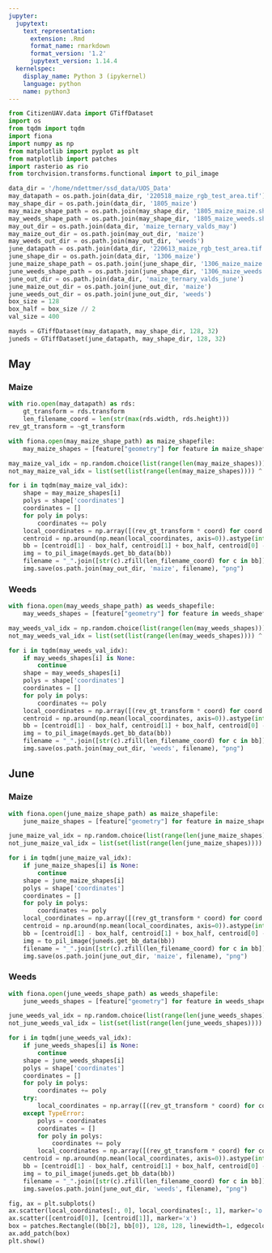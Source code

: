 ```yaml
---
jupyter:
  jupytext:
    text_representation:
      extension: .Rmd
      format_name: rmarkdown
      format_version: '1.2'
      jupytext_version: 1.14.4
  kernelspec:
    display_name: Python 3 (ipykernel)
    language: python
    name: python3
---
```


```python
from CitizenUAV.data import GTiffDataset
import os
from tqdm import tqdm
import fiona
import numpy as np
from matplotlib import pyplot as plt
from matplotlib import patches
import rasterio as rio
from torchvision.transforms.functional import to_pil_image
```

```python
data_dir = '/home/ndettmer/ssd_data/UOS_Data'
may_datapath = os.path.join(data_dir, '220518_maize_rgb_test_area.tif')
may_shape_dir = os.path.join(data_dir, '1805_maize')
may_maize_shape_path = os.path.join(may_shape_dir, '1805_maize_maize.shp')
may_weeds_shape_path = os.path.join(may_shape_dir, '1805_maize_weeds.shp')
may_out_dir = os.path.join(data_dir, 'maize_ternary_valds_may')
may_maize_out_dir = os.path.join(may_out_dir, 'maize')
may_weeds_out_dir = os.path.join(may_out_dir, 'weeds')
june_datapath = os.path.join(data_dir, '220613_maize_rgb_test_area.tif')
june_shape_dir = os.path.join(data_dir, '1306_maize')
june_maize_shape_path = os.path.join(june_shape_dir, '1306_maize_maize.shp')
june_weeds_shape_path = os.path.join(june_shape_dir, '1306_maize_weeds.shp')
june_out_dir = os.path.join(data_dir, 'maize_ternary_valds_june')
june_maize_out_dir = os.path.join(june_out_dir, 'maize')
june_weeds_out_dir = os.path.join(june_out_dir, 'weeds')
box_size = 128
box_half = box_size // 2
val_size = 400
```

```python
mayds = GTiffDataset(may_datapath, may_shape_dir, 128, 32)
juneds = GTiffDataset(june_datapath, may_shape_dir, 128, 32)
```

## May


### Maize

```python
with rio.open(may_datapath) as rds:
    gt_transform = rds.transform
    len_filename_coord = len(str(max(rds.width, rds.height)))
rev_gt_transform = ~gt_transform
```

```python
with fiona.open(may_maize_shape_path) as maize_shapefile:
    may_maize_shapes = [feature["geometry"] for feature in maize_shapefile]
```

```python
may_maize_val_idx = np.random.choice(list(range(len(may_maize_shapes))), size=val_size)
not_may_maize_val_idx = list(set(list(range(len(may_maize_shapes)))) ^ set(may_maize_val_idx))
```

```python
for i in tqdm(may_maize_val_idx):
    shape = may_maize_shapes[i]
    polys = shape['coordinates']
    coordinates = []
    for poly in polys:
        coordinates += poly
    local_coordinates = np.array([(rev_gt_transform * coord) for coord in coordinates])
    centroid = np.around(np.mean(local_coordinates, axis=0)).astype(int)
    bb = [centroid[1] - box_half, centroid[1] + box_half, centroid[0] - box_half, centroid[0] + box_half]
    img = to_pil_image(mayds.get_bb_data(bb))
    filename = "_".join([str(c).zfill(len_filename_coord) for c in bb]) + ".png"
    img.save(os.path.join(may_out_dir, 'maize', filename), "png")
```

### Weeds

```python
with fiona.open(may_weeds_shape_path) as weeds_shapefile:
    may_weeds_shapes = [feature["geometry"] for feature in weeds_shapefile]
```

```python
may_weeds_val_idx = np.random.choice(list(range(len(may_weeds_shapes))), size=val_size)
not_may_weeds_val_idx = list(set(list(range(len(may_weeds_shapes)))) ^ set(may_weeds_val_idx))
```

```python
for i in tqdm(may_weeds_val_idx):
    if may_weeds_shapes[i] is None:
        continue
    shape = may_weeds_shapes[i]
    polys = shape['coordinates']
    coordinates = []
    for poly in polys:
        coordinates += poly
    local_coordinates = np.array([(rev_gt_transform * coord) for coord in coordinates])
    centroid = np.around(np.mean(local_coordinates, axis=0)).astype(int)
    bb = [centroid[1] - box_half, centroid[1] + box_half, centroid[0] - box_half, centroid[0] + box_half]
    img = to_pil_image(mayds.get_bb_data(bb))
    filename = "_".join([str(c).zfill(len_filename_coord) for c in bb]) + ".png"
    img.save(os.path.join(may_out_dir, 'weeds', filename), "png")
```

## June


### Maize

```python
with fiona.open(june_maize_shape_path) as maize_shapefile:
    june_maize_shapes = [feature["geometry"] for feature in maize_shapefile]
```

```python
june_maize_val_idx = np.random.choice(list(range(len(june_maize_shapes))), size=val_size)
not_june_maize_val_idx = list(set(list(range(len(june_maize_shapes)))) ^ set(june_maize_val_idx))
```

```python
for i in tqdm(june_maize_val_idx):
    if june_maize_shapes[i] is None:
        continue
    shape = june_maize_shapes[i]
    polys = shape['coordinates']
    coordinates = []
    for poly in polys:
        coordinates += poly
    local_coordinates = np.array([(rev_gt_transform * coord) for coord in coordinates])
    centroid = np.around(np.mean(local_coordinates, axis=0)).astype(int)
    bb = [centroid[1] - box_half, centroid[1] + box_half, centroid[0] - box_half, centroid[0] + box_half]
    img = to_pil_image(juneds.get_bb_data(bb))
    filename = "_".join([str(c).zfill(len_filename_coord) for c in bb]) + ".png"
    img.save(os.path.join(june_out_dir, 'maize', filename), "png")
```

### Weeds

```python
with fiona.open(june_weeds_shape_path) as weeds_shapefile:
    june_weeds_shapes = [feature["geometry"] for feature in weeds_shapefile]
```

```python
june_weeds_val_idx = np.random.choice(list(range(len(june_weeds_shapes))), size=val_size)
not_june_weeds_val_idx = list(set(list(range(len(june_weeds_shapes)))) ^ set(june_weeds_val_idx))
```

```python
for i in tqdm(june_weeds_val_idx):
    if june_weeds_shapes[i] is None:
        continue
    shape = june_weeds_shapes[i]
    polys = shape['coordinates']
    coordinates = []
    for poly in polys:
        coordinates += poly
    try:
        local_coordinates = np.array([(rev_gt_transform * coord) for coord in coordinates])
    except TypeError:
        polys = coordinates
        coordinates = []
        for poly in polys:
            coordinates += poly
        local_coordinates = np.array([(rev_gt_transform * coord) for coord in coordinates])
    centroid = np.around(np.mean(local_coordinates, axis=0)).astype(int)
    bb = [centroid[1] - box_half, centroid[1] + box_half, centroid[0] - box_half, centroid[0] + box_half]
    img = to_pil_image(juneds.get_bb_data(bb))
    filename = "_".join([str(c).zfill(len_filename_coord) for c in bb]) + ".png"
    img.save(os.path.join(june_out_dir, 'weeds', filename), "png")
```

```python
fig, ax = plt.subplots()
ax.scatter(local_coordinates[:, 0], local_coordinates[:, 1], marker='o')
ax.scatter([centroid[0]], [centroid[1]], marker='x')
box = patches.Rectangle((bb[2], bb[0]), 128, 128, linewidth=1, edgecolor='r', facecolor='none')
ax.add_patch(box)
plt.show()
```

```python

```
